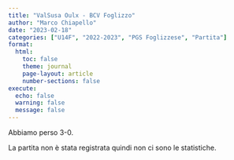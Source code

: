 ```yaml
---
title: "ValSusa Oulx - BCV Foglizzo"
author: "Marco Chiapello"
date: "2023-02-18"
categories: ["U14F", "2022-2023", "PGS Foglizzese", "Partita"]
format:
  html:
    toc: false
    theme: journal
    page-layout: article
    number-sections: false
execute: 
  echo: false
  warning: false
  message: false
---
```


Abbiamo perso 3-0.

La partita non è stata registrata quindi non ci sono le statistiche.